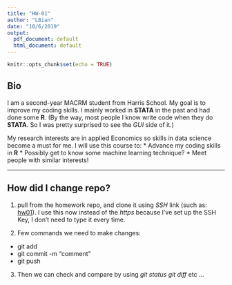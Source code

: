 ```yaml
---
title: "HW-01"
author: "LBian"
date: "10/6/2019"
output:
  pdf_document: default
  html_document: default
---
```


```r
knitr::opts_chunk$set(echo = TRUE)
```

## Bio

I am a second-year MACRM student from Harris School. My goal is to improve my coding skills. I mainly worked in **STATA** in the past and had done some **R**. (By the way, most people I know write code when they do **STATA**. So I was pretty surprised to see the *GUI* side of it.)

My research interests are in applied Economics so skills in data science become a must for me. I will use this course to:
* Advance my coding skills in **R**
* Possibly get to know some machine learning technique? 
* Meet people with similar interests!

***
## How did I change repo?
1. pull from the homework repo, and clone it using *SSH* link (such as: [hw01](git@github.com:Luorao/hw01.git)). I use this now instead of the *https* because I've set up the SSH Key, I don't need to type it every time.

2. Few commands we need to make changes:
+ git add
+ git commit -m "comment"
+ git push

3. Then we can check and compare by using *git status* *git diff* etc ...

